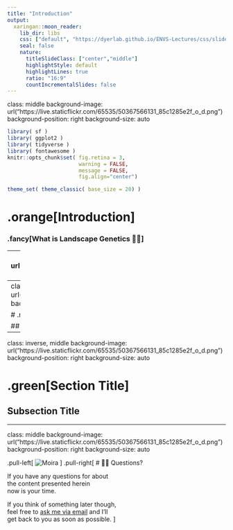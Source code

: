 ```yaml
---
title: "Introduction"
output:
  xaringan::moon_reader:
    lib_dir: libs
    css: ["default", "https://dyerlab.github.io/ENVS-Lectures/css/slide_styles.css", "https://dyerlab.github.io/ENVS-Lectures/css/slide_fonts.css"]
    seal: false
    nature:
      titleSlideClass: ["center","middle"]
      highlightStyle: default
      highlightLines: true
      ratio: "16:9"
      countIncrementalSlides: false
---
```

class: middle
background-image: url("https://live.staticflickr.com/65535/50367566131_85c1285e2f_o_d.png")
background-position: right
background-size: auto


```r
library( sf )
library( ggplot2 )
library( tidyverse )
library( fontawesome )
knitr::opts_chunk$set( fig.retina = 3, 
                       warning = FALSE, 
                       message = FALSE,
                       fig.align="center")

theme_set( theme_classic( base_size = 20) )
```


# .orange[Introduction]

### .fancy[What is Landscape Genetics 🤷🏼]



---
class: inverse, middle
background-image: url("https://live.staticflickr.com/65535/50367566131_85c1285e2f_o_d.png")
background-position: right
background-size: auto

# .blue[Section Title]

## Subsection Title


---
class: inverse, middle
background-image: url("https://live.staticflickr.com/65535/50367566131_85c1285e2f_o_d.png")
background-position: right
background-size: auto

# .red[Section Title]

## Subsection Title


---
class: inverse, middle
background-image: url("https://live.staticflickr.com/65535/50367566131_85c1285e2f_o_d.png")
background-position: right
background-size: auto

# .green[Section Title]

## Subsection Title





---

class: middle
background-image: url("https://live.staticflickr.com/65535/50367566131_85c1285e2f_o_d.png")
background-position: right
background-size: auto


.pull-left[ ![Moira](https://media.giphy.com/media/7OVR6nwR6CTh2onJq2/giphy.gif) ]
.pull-right[ # 🙋🏻  Questions?

If you have any questions for about<br/> the content presented herein<br/> now is your time.  

If you think of something later though, <br/>feel free to [ask me via email](mailto://rjdyer@vcu.edu) and I'll<br/> get back to you as soon as possible.
]




